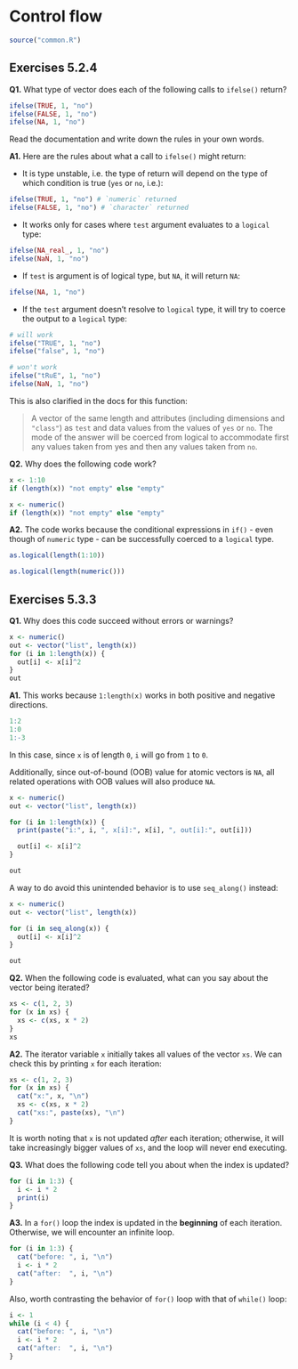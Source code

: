 # Control flow

```r
source("common.R")
```

## Exercises 5.2.4

**Q1.** What type of vector does each of the following calls to `ifelse()` return?

```r
ifelse(TRUE, 1, "no")
ifelse(FALSE, 1, "no")
ifelse(NA, 1, "no")
```

Read the documentation and write down the rules in your own words.

**A1.** Here are the rules about what a call to `ifelse()` might return: 

- It is type unstable, i.e. the type of return will depend on the type of which condition is true (`yes` or `no`, i.e.): 

```r
ifelse(TRUE, 1, "no") # `numeric` returned
ifelse(FALSE, 1, "no") # `character` returned
```

- It works only for cases where `test` argument evaluates to a `logical` type:

```r
ifelse(NA_real_, 1, "no")
ifelse(NaN, 1, "no")
```

- If `test` is argument is of logical type, but `NA`, it will return `NA`:

```r
ifelse(NA, 1, "no")
```

- If the `test` argument doesn't resolve to `logical` type, it will try to coerce the output to a `logical` type:

```r
# will work
ifelse("TRUE", 1, "no")
ifelse("false", 1, "no")

# won't work
ifelse("tRuE", 1, "no")
ifelse(NaN, 1, "no")
```

This is also clarified in the docs for this function:

> A vector of the same length and attributes (including dimensions and `"class"`) as `test` and data values from the values of `yes` or `no`. The mode of the answer will be coerced from logical to accommodate first any values taken from yes and then any values taken from `no`.

**Q2.** Why does the following code work?

```r
x <- 1:10
if (length(x)) "not empty" else "empty"

x <- numeric()
if (length(x)) "not empty" else "empty"
```

**A2.** The code works because the conditional expressions in `if()` - even though of `numeric` type - can be successfully coerced to a `logical` type.

```r
as.logical(length(1:10))

as.logical(length(numeric()))
```

## Exercises 5.3.3

**Q1.** Why does this code succeed without errors or warnings? 
    
```r
x <- numeric()
out <- vector("list", length(x))
for (i in 1:length(x)) {
  out[i] <- x[i]^2
}
out
```

**A1.** This works because `1:length(x)` works in both positive and negative directions.

```r
1:2
1:0
1:-3
```

In this case, since `x` is of length `0`, `i` will go from `1` to `0`. 

Additionally, since out-of-bound (OOB) value for atomic vectors is `NA`, all related operations with OOB values will also produce `NA`.

```r
x <- numeric()
out <- vector("list", length(x))

for (i in 1:length(x)) {
  print(paste("i:", i, ", x[i]:", x[i], ", out[i]:", out[i]))

  out[i] <- x[i]^2
}

out
```

A way to do avoid this unintended behavior is to use `seq_along()` instead:

```r
x <- numeric()
out <- vector("list", length(x))

for (i in seq_along(x)) {
  out[i] <- x[i]^2
}

out
```

**Q2.** When the following code is evaluated, what can you say about the vector being iterated?

```r
xs <- c(1, 2, 3)
for (x in xs) {
  xs <- c(xs, x * 2)
}
xs
```

**A2.** The iterator variable `x` initially takes all values of the vector `xs`. We can check this by printing `x` for each iteration:

```r
xs <- c(1, 2, 3)
for (x in xs) {
  cat("x:", x, "\n")
  xs <- c(xs, x * 2)
  cat("xs:", paste(xs), "\n")
}
```

It is worth noting that `x` is not updated *after* each iteration; otherwise, it will take increasingly bigger values of `xs`, and the loop will never end executing.

**Q3.** What does the following code tell you about when the index is updated?

```r
for (i in 1:3) {
  i <- i * 2
  print(i)
}
```

**A3.** In a `for()` loop the index is updated in the **beginning** of each iteration. Otherwise, we will encounter an infinite loop.

```r
for (i in 1:3) {
  cat("before: ", i, "\n")
  i <- i * 2
  cat("after:  ", i, "\n")
}
```

Also, worth contrasting the behavior of `for()` loop with that of `while()` loop:

```r
i <- 1
while (i < 4) {
  cat("before: ", i, "\n")
  i <- i * 2
  cat("after:  ", i, "\n")
}
```
